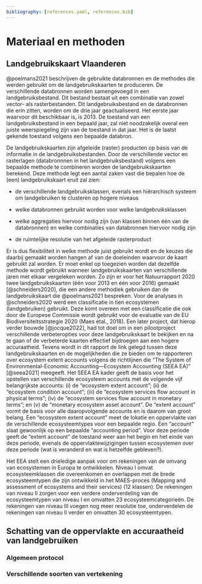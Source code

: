 ```yaml
---
bibliography: [references.yaml, references.bib]
---
```


# Materiaal en methoden

## Landgebruikskaart Vlaanderen

@poelmans2021 beschrijven de gebruikte databronnen en de methodes die werden gebruikt om de landgebruikskaarten te produceren.
De verschillende databronnen worden samengevoegd in een landgebruiksbestand.
Dit bestand bestaat uit een combinatie van zowel vector- als rasterbestanden.
Dit landgebruiksbestand en de databronnen die erin zitten, worden om de drie jaar geactualiseerd.
Het eerste jaar waarvoor dit beschikbaar is, is 2013.
De toestand van een landgebruiksbestand in een bepaald jaar, zal niet noodzakelijk overal een juiste weerspiegeling zijn van de toestand in dat jaar.
Het is de laatst gekende toestand volgens een bepaalde databron.

De landgebruikskaarten zijn afgeleide (raster) producten op basis van de informatie in de landgebruiksbestanden.
Door de verschillende vector en rasterlagen (databronnnen in het landgebruiksbestand) volgens een bepaalde methode te combineren worden de landgebruikskaarten berekend.
Deze methode legt een aantal zaken vast die bepalen hoe de (een) landgebruikskaart eruit zal zien:

-   de verschillende landgebruiksklassen, evenals een hiërarchisch systeem om landgebruiken te clusteren op hogere niveaus

-   welke databronnen gebruikt worden voor welke landgebruiksklassen

-   welke aggregaties hiervoor nodig zijn (van klassen binnen één van de databronnen) en welke combinaties van databronnen hiervoor nodig zijn

-   de ruimtelijke resolutie van het afgeleide rasterproduct

Er is dus flexibiliteit in welke methode juist gebruikt wordt en de keuzes die daarbij gemaakt worden hangen af van de doeleinden waarvoor de kaart gebruikt zal worden.
Er moet enkel op toegezien worden dat dezelfde methode wordt gebruikt wanneer landgebruikskaarten van verschillende jaren met elkaar vergeleken worden.
Zo zijn er voor het Natuurrapport 2020 twee landgebruikskaarten (één voor 2013 en één voor 2016) gemaakt [@schneiders2020], die een andere methodiek gebruiken dan de landgebruikskaart die @poelmans2021 bespreken.
Voor de analyses in @schneiders2020 werd een classificatie in tien ecosystemen (landgebruiken) gebruikt.
Deze komt overeen met een classificatie die ook door de Europese Commissie wordt gebruikt voor de evaluatie van de EU Biodiversiteitsstrategie 2020 (Maes etal., 2018).
Een later project, dat hierop verder bouwde [@jocque2022], had tot doel om in een pilootproject verschillende verbeteropties voor deze landgebruikskaart te bekijken en na te gaan of de verbeterde kaarten effectief bijdroegen aan een hogere accuraatheid.
Tevens wordt in dit rapport de link gelegd tussen deze landgebruikskaarten en de mogelijkheden die ze bieden om te rapporteren over ecosystem extent accounts volgens de richtlijnen die "The System of Environmental-Economic Accounting—Ecosystem Accounting (SEEA EA)" [@seea2021] meegeeft.
Het SEEA EA kader geeft de basis voor het opstellen van verschillende ecosysteem accounts met de volgende vijf belangrijkste accounts: (i) de "ecosystem extent account"; (ii) de "ecosystem condition account"; (iii) de "ecosystem services flow account in physical terms"; (iv) de "ecosystem services flow account in monetary terms"; en (v) de "monetary ecosystem asset account".
De "extent account" vormt de basis voor alle daaropvolgende accounts en is daarom van groot belang.
Een "ecosystem extent account" meet de lokatie en oppervlakte van de verschillende ecosysteemtypes voor een bepaalde regio.
Een "account" slaat gewoonlijk op een bepaalde "accounting period".
Voor deze periode geeft de "extent account" de toestand weer aan het begin en het einde van deze periode, evenals de oppervlaktewijzigingen tussen ecosystemen over deze periode (wat is veranderd en wat is hetzelfde gebleven?).

Het EEA stelt een drieledige aanpak voor om rekeningen van de omvang van ecosystemen in Europa te ontwikkelen.
Niveau I omvat ecosysteemklassen die overeenkomen en overlappen met de brede ecosysteemtypen die zijn ontwikkeld in het MAES-proces (Mapping and assessment of ecosystems and their services) (12 klassen).
De rekeningen van niveau II zorgen voor een verdere onderverdeling van de ecosysteemtypen van niveau I en omvatten 23 ecosysteemcategorieën.
De rekeningen van niveau III voegen nog meer resolutie toe, onderverdelen de rekeningen van niveau II verder en omvatten 30 ecosysteemtypen.

## Schatting van de oppervlakte en accuraatheid van landgebruiken

### Algemeen protocol

### Verschillende soorten van vertekening
